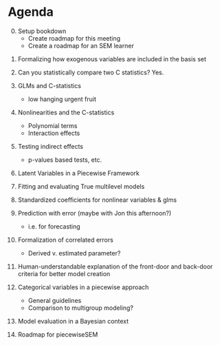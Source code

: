 # Agenda {-}

0) Setup bookdown
	- Create roadmap for this meeting
	- Create a roadmap for an SEM learner

1. Formalizing how exogenous variables are included in the basis set

2. Can you statistically compare two C statistics? Yes.

3. GLMs and C-statistics
	- low hanging urgent fruit

4. Nonlinearities and the C-statistics
	- Polynomial terms
	- Interaction effects

5. Testing indirect effects
	- p-values based tests, etc.

6. Latent Variables in a Piecewise Framework

7. Fitting and evaluating True multilevel models

8. Standardized coefficients for nonlinear variables & glms

9. Prediction with error (maybe with Jon this afternoon?)
	- i.e. for forecasting

10. Formalization of correlated errors
	- Derived v. estimated parameter?

11. Human-understandable explanation of the front-door and back-door criteria for better model creation

12. Categorical variables in a piecewise approach
	- General guidelines
	- Comparison to multigroup modeling?

13. Model evaluation in a Bayesian context

14. Roadmap for piecewiseSEM
